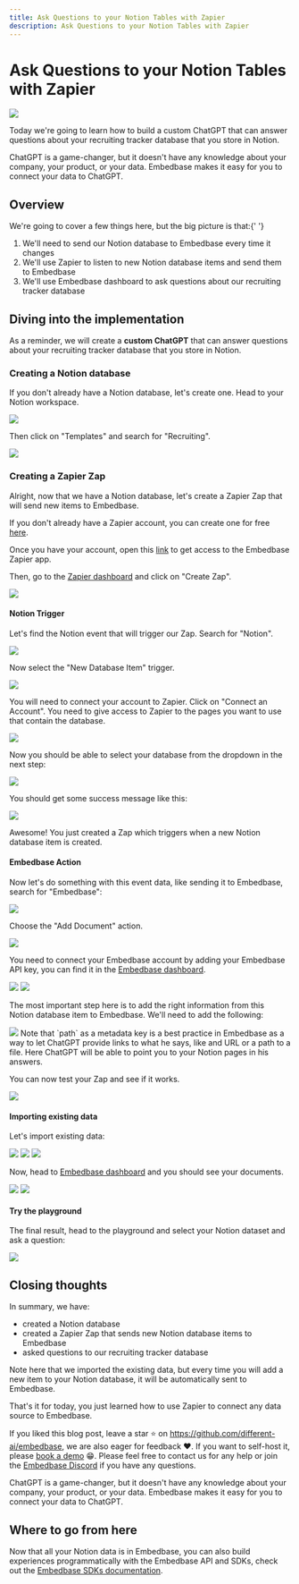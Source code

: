 ```yaml
---
title: Ask Questions to your Notion Tables with Zapier
description: Ask Questions to your Notion Tables with Zapier
---
```



# Ask Questions to your Notion Tables with Zapier

<Image src="/zapier-notion-demo.gif" width={800} height={500} />

Today we're going to learn how to build a custom ChatGPT that can answer questions
about your recruiting tracker database that you store in Notion.

ChatGPT is a game-changer, but it doesn't have any knowledge about your company, your product, or your data. Embedbase makes it easy for you to connect your data to ChatGPT.

## Overview

We're going to cover a few things here, but the big picture is that:{' '}

1. We'll need to send our Notion database to Embedbase every time it changes
2. We'll use Zapier to listen to new Notion database items and send them to Embedbase
3. We'll use Embedbase dashboard to ask questions about our recruiting tracker database

## Diving into the implementation

As a reminder, we will create a **custom ChatGPT** that can answer questions about your recruiting tracker database that you store in Notion.

### Creating a Notion database

If you don't already have a Notion database, let's create one. Head to your Notion workspace.

<Image src="/zapier-notion-click-templates.png" width={800} height={500} />

Then click on "Templates" and search for "Recruiting".

<Image src="/zapier-notion-search-recruiting.png" width={800} height={500} />


### Creating a Zapier Zap

Alright, now that we have a Notion database, let's create a Zapier Zap that will send new items to Embedbase.

If you don't already have a Zapier account, you can create one for free [here](https://zapier.com/sign-up/).

Once you have your account, open this [link](https://zapier.com/developer/public-invite/182530/927341e3ac2eca4b5602dcf23f0df074/) to get
access to the Embedbase Zapier app.

Then, go to the [Zapier dashboard](https://zapier.com/app/dashboard) and click on "Create Zap".

<Image src="/zapier-create-zap.png" width={800} height={500} />

#### Notion Trigger

Let's find the Notion event that will trigger our Zap. Search for "Notion".

<Image src="/zapier-search-notion.png" width={800} height={500} />

Now select the "New Database Item" trigger.

<Image src="/zapier-select-new-database-item.png" width={800} height={500} />

You will need to connect your account to Zapier. Click on "Connect an Account".
You need to give access to Zapier to the pages you want to use that contain the database.

<Image src="/zapier-connect-account.png" width={800} height={500} />

Now you should be able to select your database from the dropdown in the next step:

<Image src="/zapier-select-database.png" width={800} height={500} />

You should get some success message like this:

<Image src="/zapier-success.png" width={800} height={500} />

Awesome! You just created a Zap which triggers when a new Notion database item is created.

#### Embedbase Action

Now let's do something with this event data, like sending it to Embedbase,
search for "Embedbase":

<Image src="/zapier-search-embedbase.png" width={800} height={500} />

Choose the "Add Document" action.

<Image src="/zapier-select-add-document.png" width={800} height={500} />

You need to connect your Embedbase account by adding your Embedbase API key, you can find it in the [Embedbase dashboard](https://app.embedbase.xyz/dashboard).

<Image src="/zapier-add-api-key.png" width={800} height={500} />

<Image src="/copy-api-key.png" width={800} height={500} />

The most important step here is to add the right information from this Notion database item to Embedbase. We'll need to add the following:

<Image src="/zapier-add-document.png" width={800} height={500} />

<Callout type="info" emoji="ℹ️">
  Note that `path` as a metadata key is a best practice in Embedbase as a way to let ChatGPT provide links to what he says, like and URL or a path to a file.
  Here ChatGPT will be able to point you to your Notion pages in his answers.
</Callout>

You can now test your Zap and see if it works.

<Image src="/zapier-notion-publish.png" width={800} height={500} />

#### Importing existing data

Let's import existing data:

<Image src="/zapier-notion-import-existing-data-one.png" width={800} height={500} />
<Image src="/zapier-notion-import-existing-data-two.png" width={800} height={500} />
<Image src="/zapier-notion-import-existing-data-three.png" width={800} height={500} />

Now, head to [Embedbase dashboard](https://app.embedbase.xyz/dashboard) and you should see your documents.

<Image src="/zapier-notion-dashboard-click-dataset.png" width={800} height={500} />
<Image src="/zapier-notion-explorer.png" width={800} height={500} />

#### Try the playground

The final result, head to the playground and select your Notion dataset and ask a question:

<Image src="/zapier-notion-demo.gif" width={800} height={500} />

## Closing thoughts

In summary, we have:

- created a Notion database
- created a Zapier Zap that sends new Notion database items to Embedbase
- asked questions to our recruiting tracker database

Note here that we imported the existing data, but every time you will add a new item to your Notion database, it will be automatically sent to Embedbase.

That's it for today, you just learned how to use Zapier to connect any data source to Embedbase.

If you liked this blog post, leave a star ⭐️ on https://github.com/different-ai/embedbase, we are also eager for feedback ❤️. If you want to self-host it, please [book a demo](https://cal.com/potato/20min) 😁.
Please feel free to contact us for any help or join the [Embedbase Discord](https://discord.gg/pMNeuGrDky) if you have any questions.

ChatGPT is a game-changer, but it doesn't have any knowledge about your company, your product, or your data. Embedbase makes it easy for you to connect your data to ChatGPT.

## Where to go from here

Now that all your Notion data is in Embedbase, you can also build experiences programmatically with the Embedbase API and SDKs,
check out the [Embedbase SDKs documentation](https://docs.embedbase.xyz/sdk).

